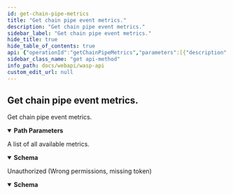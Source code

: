 ```yaml
---
id: get-chain-pipe-metrics
title: "Get chain pipe event metrics."
description: "Get chain pipe event metrics."
sidebar_label: "Get chain pipe event metrics."
hide_title: true
hide_table_of_contents: true
api: {"operationId":"getChainPipeMetrics","parameters":[{"description":"ChainID (Bech32)","in":"path","name":"chainID","required":true,"schema":{"format":"string","type":"string"}}],"responses":{"200":{"content":{"application/json":{"schema":{"example":{"eventACSMsgPipeSize":0,"eventPeerLogIndexMsgPipeSize":6,"eventVMResultMsgPipeSize":5,"eventStateTransitionMsgPipeSize":1,"eventTimerMsgPipeSize":5},"properties":{"eventACSMsgPipeSize":{"format":"int32","type":"integer","xml":{"name":"EventACSMsgPipeSize"}},"eventPeerLogIndexMsgPipeSize":{"format":"int32","type":"integer","xml":{"name":"EventPeerLogIndexMsgPipeSize"}},"eventStateTransitionMsgPipeSize":{"format":"int32","type":"integer","xml":{"name":"EventStateTransitionMsgPipeSize"}},"eventTimerMsgPipeSize":{"format":"int32","type":"integer","xml":{"name":"EventTimerMsgPipeSize"}},"eventVMResultMsgPipeSize":{"format":"int32","type":"integer","xml":{"name":"EventVMResultMsgPipeSize"}}},"required":["eventACSMsgPipeSize","eventPeerLogIndexMsgPipeSize","eventStateTransitionMsgPipeSize","eventTimerMsgPipeSize","eventVMResultMsgPipeSize"],"type":"object","xml":{"name":"ConsensusPipeMetrics"}}}},"description":"A list of all available metrics."},"401":{"content":{"application/json":{"schema":{"properties":{"error":{"format":"string","type":"string","xml":{"name":"Error"}},"missingPermission":{"format":"string","type":"string","xml":{"name":"MissingPermission"}}},"required":["error","missingPermission"],"type":"object","xml":{"name":"ValidationError"}}}},"description":"Unauthorized (Wrong permissions, missing token)"}},"security":[{"Authorization":[]}],"tags":["metrics"],"description":"Get chain pipe event metrics.","method":"get","path":"/metrics/chain/{chainID}/pipe","servers":[{"url":"/"}],"securitySchemes":{"Authorization":{"description":"JWT Token","in":"header","name":"Authorization","type":"apiKey"}},"info":{"description":"REST API for the Wasp node","title":"Wasp API","version":"0"},"postman":{"name":"Get chain pipe event metrics.","description":{"type":"text/plain"},"url":{"path":["metrics","chain",":chainID","pipe"],"host":["{{baseUrl}}"],"query":[],"variable":[{"disabled":false,"description":{"content":"(Required) ChainID (Bech32)","type":"text/plain"},"type":"any","value":"","key":"chainID"}]},"header":[{"key":"Accept","value":"application/json"}],"method":"GET","auth":{"type":"apikey","apikey":[{"type":"any","value":"Authorization","key":"key"},{"type":"any","value":"<API Key>","key":"value"},{"type":"any","value":"header","key":"in"}]}}}
sidebar_class_name: "get api-method"
info_path: docs/webapi/wasp-api
custom_edit_url: null
---
```



## Get chain pipe event metrics.



Get chain pipe event metrics.

<details style={{"marginBottom":"1rem"}} data-collapsed={false} open={true}><summary style={{}}><strong>Path Parameters</strong></summary><div><ul><ParamsItem className={"paramsItem"} param={{"description":"ChainID (Bech32)","in":"path","name":"chainID","required":true,"schema":{"format":"string","type":"string"}}}></ParamsItem></ul></div></details><div><ApiTabs><TabItem label={"200"} value={"200"}><div>

A list of all available metrics.

</div><div><MimeTabs schemaType={"response"}><TabItem label={"application/json"} value={"application/json"}><SchemaTabs><TabItem label={"Schema"} value={"Schema"}><details style={{}} data-collapsed={false} open={true}><summary style={{"textAlign":"left"}}><strong>Schema</strong></summary><div style={{"textAlign":"left","marginLeft":"1rem"}}></div><ul style={{"marginLeft":"1rem"}}><SchemaItem collapsible={false} name={"eventACSMsgPipeSize"} required={false} schemaName={"int32"} qualifierMessage={undefined} schema={{"format":"int32","type":"integer","xml":{"name":"EventACSMsgPipeSize"}}}></SchemaItem><SchemaItem collapsible={false} name={"eventPeerLogIndexMsgPipeSize"} required={false} schemaName={"int32"} qualifierMessage={undefined} schema={{"format":"int32","type":"integer","xml":{"name":"EventPeerLogIndexMsgPipeSize"}}}></SchemaItem><SchemaItem collapsible={false} name={"eventStateTransitionMsgPipeSize"} required={false} schemaName={"int32"} qualifierMessage={undefined} schema={{"format":"int32","type":"integer","xml":{"name":"EventStateTransitionMsgPipeSize"}}}></SchemaItem><SchemaItem collapsible={false} name={"eventTimerMsgPipeSize"} required={false} schemaName={"int32"} qualifierMessage={undefined} schema={{"format":"int32","type":"integer","xml":{"name":"EventTimerMsgPipeSize"}}}></SchemaItem><SchemaItem collapsible={false} name={"eventVMResultMsgPipeSize"} required={false} schemaName={"int32"} qualifierMessage={undefined} schema={{"format":"int32","type":"integer","xml":{"name":"EventVMResultMsgPipeSize"}}}></SchemaItem></ul></details></TabItem><TabItem label={"Example (from schema)"} value={"Example (from schema)"}><ResponseSamples responseExample={"{\n  \"eventACSMsgPipeSize\": 0,\n  \"eventPeerLogIndexMsgPipeSize\": 6,\n  \"eventVMResultMsgPipeSize\": 5,\n  \"eventStateTransitionMsgPipeSize\": 1,\n  \"eventTimerMsgPipeSize\": 5\n}"} language={"json"}></ResponseSamples></TabItem></SchemaTabs></TabItem></MimeTabs></div></TabItem><TabItem label={"401"} value={"401"}><div>

Unauthorized (Wrong permissions, missing token)

</div><div><MimeTabs schemaType={"response"}><TabItem label={"application/json"} value={"application/json"}><SchemaTabs><TabItem label={"Schema"} value={"Schema"}><details style={{}} data-collapsed={false} open={true}><summary style={{"textAlign":"left"}}><strong>Schema</strong></summary><div style={{"textAlign":"left","marginLeft":"1rem"}}></div><ul style={{"marginLeft":"1rem"}}><SchemaItem collapsible={false} name={"error"} required={false} schemaName={"string"} qualifierMessage={undefined} schema={{"format":"string","type":"string","xml":{"name":"Error"}}}></SchemaItem><SchemaItem collapsible={false} name={"missingPermission"} required={false} schemaName={"string"} qualifierMessage={undefined} schema={{"format":"string","type":"string","xml":{"name":"MissingPermission"}}}></SchemaItem></ul></details></TabItem><TabItem label={"Example (from schema)"} value={"Example (from schema)"}><ResponseSamples responseExample={"{\n  \"error\": \"string\",\n  \"missingPermission\": \"string\"\n}"} language={"json"}></ResponseSamples></TabItem></SchemaTabs></TabItem></MimeTabs></div></TabItem></ApiTabs></div>
      